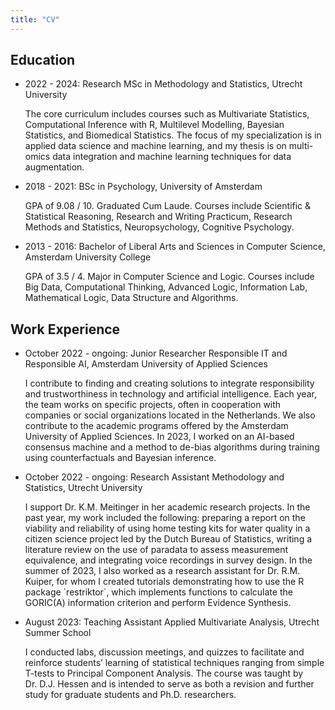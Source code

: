 ```yaml
---
title: "CV"
---
```


## Education

-   2022 - 2024: Research MSc in Methodology and Statistics, Utrecht University

    The core curriculum includes courses such as Multivariate Statistics, Computational Inference with R, Multilevel Modelling, Bayesian Statistics, and Biomedical Statistics. The focus of my specialization is in applied data science and machine learning, and my thesis is on multi-omics data integration and machine learning techniques for data augmentation.

-   2018 - 2021: BSc in Psychology, University of Amsterdam

    GPA of 9.08 / 10. Graduated Cum Laude. Courses include Scientific & Statistical Reasoning, Research and Writing Practicum, Research Methods and Statistics, Neuropsychology, Cognitive Psychology.

-   2013 - 2016: Bachelor of Liberal Arts and Sciences in Computer Science, Amsterdam University College

    GPA of 3.5 / 4. Major in Computer Science and Logic. Courses include Big Data, Computational Thinking, Advanced Logic, Information Lab, Mathematical Logic, Data Structure and Algorithms.

## Work Experience

-   October 2022 - ongoing: Junior Researcher Responsible IT and Responsible AI, Amsterdam University of Applied Sciences

    I contribute to finding and creating solutions to integrate responsibility and trustworthiness in technology and artificial intelligence. Each year, the team works on specific projects, often in cooperation with companies or social organizations located in the Netherlands. We also contribute to the academic programs offered by the Amsterdam University of Applied Sciences. In 2023, I worked on an AI-based consensus machine and a method to de-bias algorithms during training using counterfactuals and Bayesian inference.

-   October 2022 - ongoing: Research Assistant Methodology and Statistics, Utrecht University

    I support Dr. K.M. Meitinger in her academic research projects. In the past year, my work included the following: preparing a report on the viability and reliability of using home testing kits for water quality in a citizen science project led by the Dutch Bureau of Statistics, writing a literature review on the use of paradata to assess measurement equivalence, and integrating voice recordings in survey design. In the summer of 2023, I also worked as a research assistant for Dr. R.M. Kuiper, for whom I created tutorials demonstrating how to use the R package \`restriktor\`, which implements functions to calculate the GORIC(A) information criterion and perform Evidence Synthesis.

-   August 2023: Teaching Assistant Applied Multivariate Analysis, Utrecht Summer School

    I conducted labs, discussion meetings, and quizzes to facilitate and reinforce students' learning of statistical techniques ranging from simple T-tests to Principal Component Analysis. The course was taught by Dr. D.J. Hessen and is intended to serve as both a revision and further study for graduate students and Ph.D. researchers.
